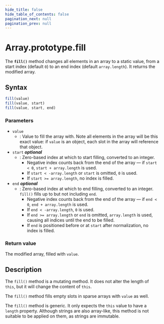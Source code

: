```yaml
---
hide_title: false
hide_table_of_contents: false
pagination_next: null
pagination_prev: null
---
```

# Array.prototype.fill

The **`fill()`** method changes all elements in an array to a static value, from a start index (default `0`) to an end index (default `array.length`).
It returns the modified array.

## Syntax

```js
fill(value)
fill(value, start)
fill(value, start, end)
```

### Parameters

- `value`
  - : Value to fill the array with. Note all elements in the array will be this exact value: if `value` is an object, each slot in the array will reference that object.
- `start` _**optional**_
  - : Zero-based index at which to start filling, converted to an integer.
    - Negative index counts back from the end of the array — if `start < 0`, `start + array.length` is used.
    - If `start < -array.length` or `start` is omitted, `0` is used.
    - If `start >= array.length`, no index is filled.
- `end` _**optional**_
  - : Zero-based index at which to end filling, converted to an integer. `fill()` fills up to but not including `end`.
    - Negative index counts back from the end of the array — if `end < 0`, `end + array.length` is used.
    - If `end < -array.length`, `0` is used.
    - If `end >= array.length` or `end` is omitted, `array.length` is used, causing all indices until the end to be filled.
    - If `end` is positioned before or at `start` after normalization, no index is filled.

### Return value

The modified array, filled with `value`.

## Description

The `fill()` method is a mutating method. It does not alter the length of `this`, but it will change the content of `this`.

The `fill()` method fills empty slots in sparse arrays with `value` as well.

The `fill()` method is generic. It only expects the `this` value to have a `length` property. Although strings are also array-like, this method is not suitable to be applied on them, as strings are immutable.
